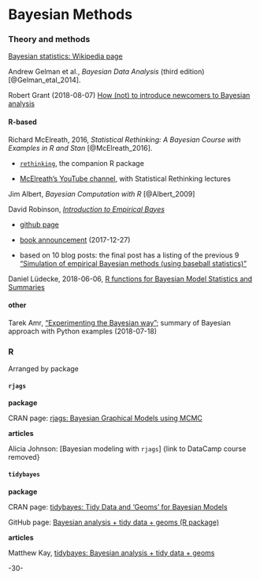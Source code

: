 # Bayesian Methods {#bayesian}




### Theory and methods

[Bayesian statistics: Wikipedia page](https://en.wikipedia.org/wiki/Bayesian_statistics)

Andrew Gelman et al., _Bayesian Data Analysis_ (third edition) [@Gelman_etal_2014].

Robert Grant (2018-08-07) [How (not) to introduce newcomers to Bayesian analysis](https://robertgrantstats.wordpress.com/2018/08/07/how-not-to-introduce-newcomers-to-bayesian-analysis/)


#### R-based

Richard McElreath, 2016, _Statistical Rethinking: A Bayesian Course with Examples in R and Stan_ [@McElreath_2016].

* [`rethinking`](https://github.com/rmcelreath/rethinking), the companion R package

* [McElreath's YouTube channel](https://www.youtube.com/channel/UCNJK6_DZvcMqNSzQdEkzvzA), with Statistical Rethinking lectures



Jim Albert, _Bayesian Computation with R_ [@Albert_2009]


David Robinson, [_Introduction to Empirical Bayes_](https://gumroad.com/l/empirical-bayes)

* [github page](https://github.com/dgrtwo/empirical-bayes-book/blob/master/beta-distribution.Rmd)

* [book announcement](http://varianceexplained.org/r/empirical-bayes-book/) (2017-12-27)

* based on 10 blog posts: the final post has a listing of the previous 9 
["Simulation of empirical Bayesian methods (using baseball statistics)"](http://varianceexplained.org/r/simulation-bayes-baseball/)

Daniel Lüdecke, 2018-06-06, [R functions for Bayesian Model Statistics and Summaries](https://strengejacke.wordpress.com/2018/06/06/r-functions-for-bayesian-model-statistics-and-summaries-rstats-stan-brms/)


#### other

Tarek Amr, ["Experimenting the Bayesian way"](https://www.datascience.com/blog/experimenting-the-bayesian-way); summary of Bayesian approach with Python examples (2018-07-18)


### R

Arranged by package


#### `rjags`

**package**

CRAN page: [rjags: Bayesian Graphical Models using MCMC](https://cran.r-project.org/web/packages/rjags/index.html)

**articles**

Alicia Johnson: [Bayesian modeling with `rjags`] {link to DataCamp course removed}


#### `tidybayes`

**package**

CRAN page: [tidybayes: Tidy Data and 'Geoms' for Bayesian Models](https://cran.r-project.org/web/packages/tidybayes/index.html)

GitHub page: [Bayesian analysis + tidy data + geoms (R package)](https://github.com/mjskay/tidybayes)

**articles**

Matthew Kay, [tidybayes: Bayesian analysis + tidy data + geoms](http://mjskay.github.io/tidybayes/)


-30-
